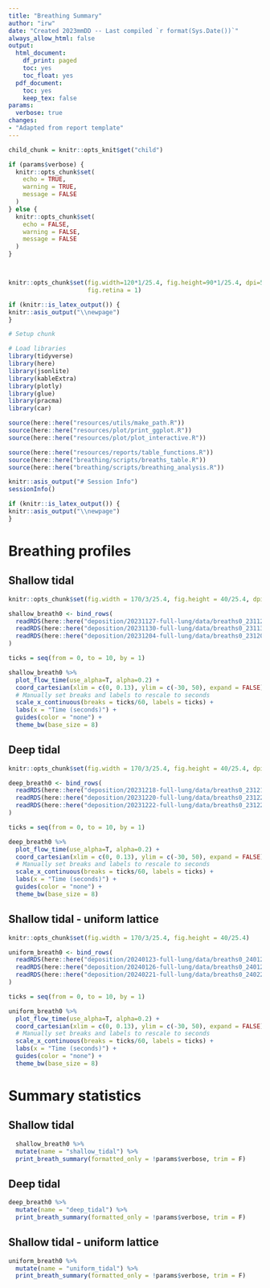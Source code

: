 ```yaml
---
title: "Breathing Summary"
author: "irw"
date: "Created 2023mmDD -- Last compiled `r format(Sys.Date())`"
always_allow_html: false
output:
  html_document:
    df_print: paged
    toc: yes
    toc_float: yes
  pdf_document:
    toc: yes
    keep_tex: false
params:
  verbose: true
changes:
- "Adapted from report template"
---
```


```r

child_chunk = knitr::opts_knit$get("child")

```


```r
if (params$verbose) {
  knitr::opts_chunk$set(
    echo = TRUE,
    warning = TRUE,
    message = FALSE
  )
} else {
  knitr::opts_chunk$set(
    echo = FALSE,
    warning = FALSE,
    message = FALSE
  )
}



knitr::opts_chunk$set(fig.width=120*1/25.4, fig.height=90*1/25.4, dpi=500,
                      fig.retina = 1)
```

```r
if (knitr::is_latex_output()) {
knitr::asis_output("\\newpage")
}
```

```r
# Setup chunk

# Load libraries
library(tidyverse)
library(here)
library(jsonlite)
library(kableExtra)
library(plotly)
library(glue)
library(pracma)
library(car)

source(here::here("resources/utils/make_path.R"))
source(here::here("resources/plot/print_ggplot.R"))
source(here::here("resources/plot/plot_interactive.R"))

source(here::here("resources/reports/table_functions.R"))
source(here::here("breathing/scripts/breaths_table.R"))
source(here::here("breathing/scripts/breathing_analysis.R"))

knitr::asis_output("# Session Info")
sessionInfo()
```

```r
if (knitr::is_latex_output()) {
knitr::asis_output("\\newpage")
}
```

# Breathing profiles

## Shallow tidal

```r
knitr::opts_chunk$set(fig.width = 170/3/25.4, fig.height = 40/25.4, dpi = 500)

shallow_breath0 <- bind_rows(
  readRDS(here::here("deposition/20231127-full-lung/data/breaths0_231127-a43-a7.Rds")),
  readRDS(here::here("deposition/20231130-full-lung/data/breaths0_231130-b15-8d.Rds")),
  readRDS(here::here("deposition/20231204-full-lung/data/breaths0_231204-a9b-f7.Rds"))
)

ticks = seq(from = 0, to = 10, by = 1)

shallow_breath0 %>% 
  plot_flow_time(use_alpha=T, alpha=0.2) +
  coord_cartesian(xlim = c(0, 0.13), ylim = c(-30, 50), expand = FALSE) +
  # Manually set breaks and labels to rescale to seconds
  scale_x_continuous(breaks = ticks/60, labels = ticks) +
  labs(x = "Time (seconds)") +
  guides(color = "none") +
  theme_bw(base_size = 8)
```

## Deep tidal

```r
knitr::opts_chunk$set(fig.width = 170/3/25.4, fig.height = 40/25.4, dpi = 500)

deep_breath0 <- bind_rows(
  readRDS(here::here("deposition/20231218-full-lung/data/breaths0_231218-0fc-62.Rds")),
  readRDS(here::here("deposition/20231220-full-lung/data/breaths0_231220-c93-56.Rds")),
  readRDS(here::here("deposition/20231222-full-lung/data/breaths0_231222-107-71.Rds"))
)

ticks = seq(from = 0, to = 10, by = 1)

deep_breath0 %>% 
  plot_flow_time(use_alpha=T, alpha=0.2) +
  coord_cartesian(xlim = c(0, 0.13), ylim = c(-30, 50), expand = FALSE) +
  # Manually set breaks and labels to rescale to seconds
  scale_x_continuous(breaks = ticks/60, labels = ticks) +
  labs(x = "Time (seconds)") +
  guides(color = "none") +
  theme_bw(base_size = 8)
```


## Shallow tidal - uniform lattice

```r
knitr::opts_chunk$set(fig.width = 170/3/25.4, fig.height = 40/25.4)

uniform_breath0 <- bind_rows(
  readRDS(here::here("deposition/20240123-full-lung/data/breaths0_240123-3b5-d4.Rds")),
  readRDS(here::here("deposition/20240126-full-lung/data/breaths0_240126-68b-fc.Rds")),
  readRDS(here::here("deposition/20240221-full-lung/data/breaths0_240221-b4f-80.Rds"))
)

ticks = seq(from = 0, to = 10, by = 1)

uniform_breath0 %>% 
  plot_flow_time(use_alpha=T, alpha=0.2) +
  coord_cartesian(xlim = c(0, 0.13), ylim = c(-30, 50), expand = FALSE) +
  # Manually set breaks and labels to rescale to seconds
  scale_x_continuous(breaks = ticks/60, labels = ticks) +
  labs(x = "Time (seconds)") +
  guides(color = "none") +
  theme_bw(base_size = 8)
```

# Summary statistics

## Shallow tidal

```r
  shallow_breath0 %>% 
  mutate(name = "shallow_tidal") %>% 
  print_breath_summary(formatted_only = !params$verbose, trim = F)
```

## Deep tidal

```r
deep_breath0 %>% 
  mutate(name = "deep_tidal") %>% 
  print_breath_summary(formatted_only = !params$verbose, trim = F)
```

## Shallow tidal - uniform lattice

```r
uniform_breath0 %>% 
  mutate(name = "uniform_tidal") %>% 
  print_breath_summary(formatted_only = !params$verbose, trim = F)
```